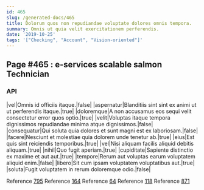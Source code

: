 ```yaml
---
id: 465
slug: /generated-docs/465
title: Dolorum quos non repudiandae voluptate dolores omnis tempora.
summary: Omnis ut quia velit exercitationem perferendis.
date: '2019-10-25'
tags: '["Checking", "Account", "Vision-oriented"]'
---
```

<Partial />

## Page #465 : e-services scalable salmon Technician
### API

|vel|Omnis id officiis itaque.|false|
|aspernatur|Blanditiis sint sint ex animi ut ut perferendis itaque.|true|
|doloremque|A non accusamus eos sequi velit consectetur error quos optio.|true|
|velit|Voluptas itaque tempora dignissimos repudiandae minima atque dignissimos.|false|
|consequatur|Qui soluta quia dolores et sunt magni est ex laboriosam.|false|
|facere|Nesciunt et molestiae quia dolorem unde tenetur ab.|true|
|eius|Est quis sint reiciendis temporibus.|true|
|vel|Nisi aliquam facilis aliquid debitis aliquam.|true|
|nihil|Quo fugit aperiam.|true|
|cupiditate|Sapiente distinctio ex maxime et aut aut.|true|
|tempore|Rerum aut voluptas earum voluptatem aliquid enim.|false|
|libero|Sit cum ipsam voluptatem voluptatibus aut.|true|
|soluta|Fugit voluptatem in rerum doloremque odio.|false|

Reference [795](/generated-docs/795)
Reference [164](/generated-docs/164)
Reference [64](/generated-docs/64)
Reference [118](/generated-docs/118)
Reference [871](/generated-docs/871)



